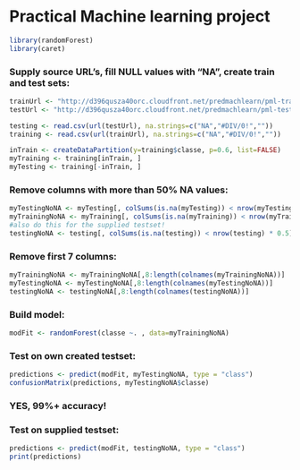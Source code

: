 Practical Machine learning project
========================================================


```r
library(randomForest)
library(caret)
```

### Supply source URL's, fill NULL values with "NA", create train and test sets:

```r
trainUrl <- "http://d396qusza40orc.cloudfront.net/predmachlearn/pml-training.csv"
testUrl <- "http://d396qusza40orc.cloudfront.net/predmachlearn/pml-testing.csv"

testing <- read.csv(url(testUrl), na.strings=c("NA","#DIV/0!",""))
training <- read.csv(url(trainUrl), na.strings=c("NA","#DIV/0!",""))

inTrain <- createDataPartition(y=training$classe, p=0.6, list=FALSE)
myTraining <- training[inTrain, ]
myTesting <- training[-inTrain, ]
```

### Remove columns with more than 50% NA values:

```r
myTestingNoNA <- myTesting[, colSums(is.na(myTesting)) < nrow(myTesting) * 0.5]
myTrainingNoNA <- myTraining[, colSums(is.na(myTraining)) < nrow(myTraining) * 0.5]
#also do this for the supplied testset!
testingNoNA <- testing[, colSums(is.na(testing)) < nrow(testing) * 0.5]
```

### Remove first 7 columns:

```r
myTrainingNoNA <- myTrainingNoNA[,8:length(colnames(myTrainingNoNA))]
myTestingNoNA <- myTestingNoNA[,8:length(colnames(myTestingNoNA))]
testingNoNA <- testingNoNA[,8:length(colnames(testingNoNA))]
```

### Build model:

```r
modFit <- randomForest(classe ~. , data=myTrainingNoNA)
```

### Test on own created testset:

```r
predictions <- predict(modFit, myTestingNoNA, type = "class")
confusionMatrix(predictions, myTestingNoNA$classe)
```

### YES, 99%+ accuracy!

### Test on supplied testset:

```r
predictions <- predict(modFit, testingNoNA, type = "class")
print(predictions)
```


